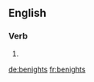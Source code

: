 ==English==

===Verb===
{{head|en|verb form}}

# {{en-third-person singular of|benight}}

[[de:benights]]
[[fr:benights]]